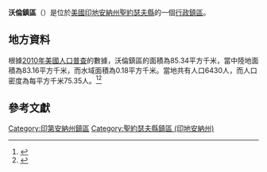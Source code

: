{{noteTA
|G1=USState
|G2=地名
|G3=Unit
}}
{{Infobox settlement
|official_name            = 沃倫鎮區
|native_name = Warren Township
|settlement_type          = [[行政鎮區|行政鎮區]]
|image_skyline            = Indiana-Michigan boundary stone northwest of South Bend.jpg
|imagesize                = 250px
|image_map                = Map highlighting Warren Township, St. Joseph County, Indiana.svg
|mapsize                  = 250px
|pushpin_map  =USA Indiana
|pushpin_label = 沃倫鎮區
|pushpin_label_position   = top
|pushpin_map_caption      = 沃倫鎮區在印地安納州的位置
|subdivision_type         = [[世界政區索引|國家]]
|subdivision_type1        = [[美国州份|州份]]
|subdivision_type2        = [[印地安納州行政区划|縣]]
|subdivision_name         = [[美国|美国]]
|subdivision_name1        = [[印地安納州|印地安納州]]
|subdivision_name2        = [[聖約瑟夫縣_(印地安納州)|聖約瑟夫縣]]
|elevation_ft             = 722
|elevation_m              = 220
|timezone                 = [[北美东部時區|北美东部時區]]
|area_total_km2           = 85.34
|area_land_km2            = 83.16
|area_water_km2           = 0.18
|area_total_sq_mi         = 
|area_land_sq_mi          = 
|area_water_sq_mi         = 
|population_as_of         = [[2010年美國人口普查|2010]]
|population_footnotes     = 
|population_total         = 6430
|population_density_km2   = auto
|population_density_sq_mi = auto
|utc_offset               = -5
|coordinates              = {{coord|41|41|28|N|86|22|59|W|type:city_region:US-AL_source:GNS-enwiki|display=inline,title}}
| coor_pinpoint           = 
| coordinates_footnotes   = 
|timezone_DST             = EDT
|utc_offset_DST           = -4
|postal_code_type         = [[美國郵區編號|郵區編號]]
|postal_code              = 46552, 46554, 46619, 46628
|area_code                = {{link-en|电话区号574|Area code 574|574}}
|blank_name = [[地名信息系统|GNIS ID]]
|blank_info = 453978
}}
'''沃倫鎮區'''（{{lang-en|Warren Township}}）是位於[[美國|美國]][[印地安納州|印地安納州]][[聖約瑟夫縣_(印地安納州)|聖約瑟夫縣]]的一個[[行政鎮區|行政鎮區]]。

== 地方資料 ==
根據[[2010年美國人口普查|2010年美國人口普查]]的數據，沃倫鎮區的面積為85.34平方千米，當中陸地面積為83.16平方千米，而水域面積為0.18平方千米。當地共有人口6430人，而人口密度為每平方千米75.35人。<ref name="GR8">{{cite web|url=http://factfinder2.census.gov|publisher=[[美国人口调查局|美国人口调查局]]|accessdate=2011-05-14|title=American FactFinder|archive-date=2013-09-11|archive-url=https://web.archive.org/web/20130911234518/http://factfinder2.census.gov/|dead-url=no}}</ref><ref>{{cite web|url=https://www.citypopulation.de/en/usa/indiana/admin/|title=USA: Indiana (Counties and Townships) - City Population|access-date=2020-08-21|archive-date=2020-04-22|archive-url=https://web.archive.org/web/20200422090607/https://www.citypopulation.de/en/usa/indiana/admin/|dead-url=no}}</ref>

== 參考文獻 ==
{{reflist}}

{{聖約瑟夫縣 (印地安納州)}}

{{DEFAULTSORT:Warren Township}}
[[Category:印第安納州鎮區|Category:印第安納州鎮區]]
[[Category:聖約瑟夫縣鎮區_(印地安納州)|Category:聖約瑟夫縣鎮區 (印地安納州)]]

{{Indiana-geo-stub}}